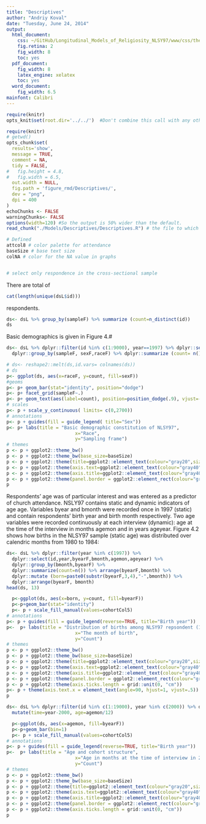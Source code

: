 ```yaml
---
title: "Descriptives"
author: "Andriy Koval"
date: "Tuesday, June 24, 2014"
output:
  html_document:
    css: ~/GitHub/Longitudinal_Models_of_Religiosity_NLSY97/www/css/thesis.css
    fig.retina: 2
    fig_width: 8
    toc: yes
  pdf_document:
    fig_width: 8
    latex_engine: xelatex
    toc: yes
  word_document:
    fig_width: 6.5
mainfont: Calibri
---
```



<!--  Set the working directory to the repository's base directory; this assumes the report is nested inside of only one directory.-->
```r
require(knitr)
opts_knit$set(root.dir='../../')  #Don't combine this call with any other chunk -especially one that uses file paths.

```

```r
require(knitr)
# getwd()
opts_chunk$set(
  results='show', 
  message = TRUE,
  comment = NA, 
  tidy = FALSE,
#   fig.height = 4.8, 
#   fig.width = 6.5, 
  out.width = NULL,
  fig.path = 'figure_rmd/Descriptives/',     
  dev = "png",
  dpi = 400
)
echoChunks <- FALSE
warningChunks<- FALSE
options(width=120) #So the output is 50% wider than the default.
read_chunk("./Models/Descriptives/Descriptives.R") # the file to which knitr calls for the chunks
```

```r
# Defined
attcol8 # color palette for attendance
baseSize # base text size
colNA # color for the NA value in graphs

```

```r
```

```r
# select only respondence in the cross-sectional sample

```


There are total of 
```r
cat(length(unique(dsL$id)))
```
respondents. 

```r
ds<- dsL %>% group_by(sampleF) %>% summarize (count=n_distinct(id))
ds
```

Basic demographics is given in Figure 4.# 
```r
ds<- dsL %>% dplyr::filter(id %in% c(1:9000), year==1997) %>% dplyr::select(id,sampleF,sexF, raceF) %>%
  dplyr::group_by(sampleF, sexF,raceF) %>% dplyr::summarize (count= n()) 

# ds<- reshape2::melt(ds,id.vars= colnames(ds))
# ds
p<- ggplot(ds, aes(x=raceF, y=count, fill=sexF))
#geoms
p<- p+ geom_bar(stat="identity", position="dodge")
p<- p+ facet_grid(sampleF~.)
p<- p+ geom_text(aes(label=count), position=position_dodge(.9), vjust=-.2, size=3.5)
# scales
p<- p + scale_y_continuous( limits= c(0,2700))
# annotations
p<- p + guides(fill = guide_legend( title="Sex")) 
p<- p+ labs(title = "Basic demographic constitution of NLSY97",
                         x="Race",
                         y="Sampling frame")
# themes
p <- p + ggplot2::theme_bw()
p <- p + ggplot2::theme_bw(base_size=baseSize)
p <- p + ggplot2::theme(title=ggplot2::element_text(colour="gray20",size = 12)) 
p <- p + ggplot2::theme(axis.text=ggplot2::element_text(colour="gray40"))
p <- p + ggplot2::theme(axis.title=ggplot2::element_text(colour="gray40"))
p <- p + ggplot2::theme(panel.border = ggplot2::element_rect(colour="gray80"))
p 


```

Respondents’ age was of particular interest and was entered as a predictor of church attendance.  NSLY97 contains static and dynamic indicators of age age. Variables  byear and bmonth were recorded once in 1997 (static) and contain respondents’ birth year and birth month respectively. Two age variables were recorded continuously at each interview (dynamic): age at the time of the interview in months agemon and in years ageyear.   Figure 4.2 shows how births in the NLSY97 sample (static age) was distributed over calendric months from 1980 to 1984:

```r
ds<- dsL %>% dplyr::filter(year %in% c(1997)) %>% 
  dplyr::select(id,year,byearF,bmonth,agemon,ageyear) %>%
  dplyr::group_by(bmonth,byearF) %>%
  dplyr::summarize(count=n()) %>% arrange(byearF,bmonth) %>%
  dplyr::mutate (born=paste0(substr(byearF,3,4),"-",bmonth)) %>%
  dplyr::arrange(byearF, bmonth)
head(ds, 13)

  p<-ggplot(ds, aes(x=born, y=count, fill=byearF))
  p<-p+geom_bar(stat="identity")
  p<- p + scale_fill_manual(values=cohortCol5)
# annotations
p<- p + guides(fill = guide_legend(reverse=TRUE, title="Birth year")) 
p<-  p+ labs(title = "Distribution of births among NLSY97 repsondent (1997)",
                         x="The month of birth",
                         y="Count")
# themes
p <- p + ggplot2::theme_bw()
p <- p + ggplot2::theme_bw(base_size=baseSize)
p <- p + ggplot2::theme(title=ggplot2::element_text(colour="gray20",size = 12)) 
p <- p + ggplot2::theme(axis.text=ggplot2::element_text(colour="gray40", size=8))
p <- p + ggplot2::theme(axis.title=ggplot2::element_text(colour="gray40"))
p <- p + ggplot2::theme(panel.border = ggplot2::element_rect(colour="gray80"))
p <- p + ggplot2::theme(axis.ticks.length = grid::unit(0, "cm"))
p<- p + theme(axis.text.x = element_text(angle=90, hjust=1, vjust=.5))
p
```



```r

ds<- dsL %>% dplyr::filter(id %in% c(1:19000), year %in% c(2000)) %>% dplyr::select(id,year,byearF,attend,agemon,ageyear) %>%
  mutate(time=year-2000, age=agemon/12)

  p<-ggplot(ds, aes(x=agemon, fill=byearF))
  p<-p+geom_bar(bin=1)
  p<- p + scale_fill_manual(values=cohortCol5)
# annotations
p<- p + guides(fill = guide_legend(reverse=TRUE, title="Birth year")) 
p<-  p+ labs(title = "Age and cohort structure",
                         x="Age in months at the time of interview in 2000",
                         y="Count")
# themes
p <- p + ggplot2::theme_bw()
p <- p + ggplot2::theme_bw(base_size=baseSize)
p <- p + ggplot2::theme(title=ggplot2::element_text(colour="gray20",size = 12)) 
p <- p + ggplot2::theme(axis.text=ggplot2::element_text(colour="gray40"))
p <- p + ggplot2::theme(axis.title=ggplot2::element_text(colour="gray40"))
p <- p + ggplot2::theme(panel.border = ggplot2::element_rect(colour="gray80"))
p <- p + ggplot2::theme(axis.ticks.length = grid::unit(0, "cm"))
p
```


